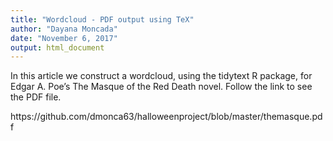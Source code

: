 ```yaml
---
title: "Wordcloud - PDF output using TeX"
author: "Dayana Moncada"
date: "November 6, 2017"
output: html_document
---
```


In this article we construct a wordcloud, using the tidytext R package, for Edgar A. Poe's The Masque of the Red Death novel. Follow the link to see the PDF file.

https://github.com/dmonca63/halloweenproject/blob/master/themasque.pdf 